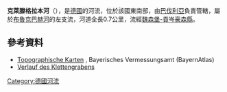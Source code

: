 {{No footnotes|time=2020-12-09T08:45:04+00:00}}
{{Coord|49.01438|N|10.68420|E|display=title}}
'''克萊滕格拉本河'''（{{lang-de|Klettengraben}}），是[[德國|德國]]的河流，位於該國東南部，由[[巴伐利亞|巴伐利亞]]負責管轄，屬於[[布魯克巴赫河_(沃爾尼茨河支流)|布魯克巴赫河]]的左支流，河道全長0.7公里，流經[[魏森堡-貢岑豪森縣|魏森堡-貢岑豪森縣]]。

==參考資料==
* [http://geoportal.bayern.de/bayernatlas/?x=2RgYT2iGt9hGht0RHc3xiDib3o8*xpn8asNoYyKBuMIutXVD2S2N6b29IcYLbSYqSACNyfbOxMkZNucFaBtGHUOuuEbuVZGy9wDE9J*h3ag&X=5431623.70&Y=4404218.31&zoom=12&lang=de&topic=ba&bgLayer=tk&catalogNodes=122 Topographische Karten] {{Wayback|url=http://geoportal.bayern.de/bayernatlas/?x=2RgYT2iGt9hGht0RHc3xiDib3o8*xpn8asNoYyKBuMIutXVD2S2N6b29IcYLbSYqSACNyfbOxMkZNucFaBtGHUOuuEbuVZGy9wDE9J*h3ag&X=5431623.70&Y=4404218.31&zoom=12&lang=de&topic=ba&bgLayer=tk&catalogNodes=122 |date=20160304101248 }}, Bayerisches Vermessungsamt (BayernAtlas)
* [http://geoportal.bayern.de/bayernatlas/?x=2RgYT2iGt9hGht0RHc3xiDib3o8*xpn8asNoYyKBuMIutXVD2S2N6b29IcYLbSYqSACNyfbOxMkZNucFaBtGHUOuuEbuVZGy9wDE9J*h3ag&X=5431623.70&Y=4404218.31&zoom=12&lang=de&topic=ba&bgLayer=tk&catalogNodes=122 Verlauf des Klettengrabens] {{Wayback|url=http://geoportal.bayern.de/bayernatlas/?x=2RgYT2iGt9hGht0RHc3xiDib3o8*xpn8asNoYyKBuMIutXVD2S2N6b29IcYLbSYqSACNyfbOxMkZNucFaBtGHUOuuEbuVZGy9wDE9J*h3ag&X=5431623.70&Y=4404218.31&zoom=12&lang=de&topic=ba&bgLayer=tk&catalogNodes=122 |date=20160304101248 }}

{{Germany-geo-stub}}
[[Category:德國河流|Category:德國河流]]